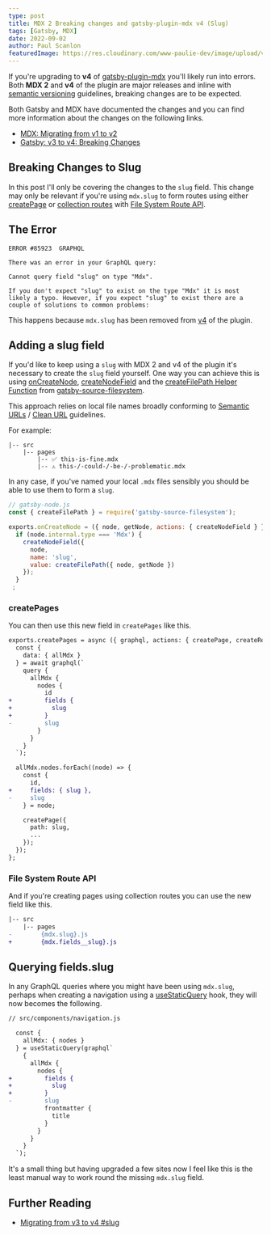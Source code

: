 ```yaml
---
type: post
title: MDX 2 Breaking changes and gatsby-plugin-mdx v4 (Slug)
tags: [Gatsby, MDX]
date: 2022-09-02
author: Paul Scanlon
featuredImage: https://res.cloudinary.com/www-paulie-dev/image/upload/v1662113138/paulie.dev/2022/09/mdx-2-breaking-change-slug_pltwrl.jpg
---
```


If you're upgrading to **v4** of
[gatsby-plugin-mdx](https://www.gatsbyjs.com/plugins/gatsby-plugin-mdx/?=gatsby-plugin-mdx) you'll likely run into
errors. Both **MDX 2** and **v4** of the plugin are major releases and inline with
[semantic versioning](https://docs.npmjs.com/about-semantic-versioning) guidelines, breaking changes are to be expected.

Both Gatsby and MDX have documented the changes and you can find more information about the changes on the following
links.

- [MDX: Migrating from v1 to v2](https://mdxjs.com/migrating/v2/)
- [Gatsby: v3 to v4: Breaking Changes](https://www.gatsbyjs.com/plugins/gatsby-plugin-mdx/?=gatsby-plugin-mdx#v3-to-v4-breaking-changes)

## Breaking Changes to Slug

In this post I'll only be covering the changes to the `slug` field. This change may only be relevant if you're using
`mdx.slug` to form routes using either
[createPage](https://www.gatsbyjs.com/docs/reference/config-files/gatsby-node/#createPages) or
[collection routes](https://www.gatsbyjs.com/docs/reference/routing/file-system-route-api/#collection-routes) with
[File System Route API](https://www.gatsbyjs.com/docs/reference/routing/file-system-route-api/).

## The Error

```shell
ERROR #85923  GRAPHQL

There was an error in your GraphQL query:

Cannot query field "slug" on type "Mdx".

If you don't expect "slug" to exist on the type "Mdx" it is most likely a typo. However, if you expect "slug" to exist there are a
couple of solutions to common problems:
```

This happens because `mdx.slug` has been removed from
[v4](https://www.gatsbyjs.com/plugins/gatsby-plugin-mdx/?=gatsby-plugin-mdx#v3-to-v4-breaking-changes) of the plugin.

## Adding a slug field

If you'd like to keep using a `slug` with MDX 2 and v4 of the plugin it's necessary to create the `slug` field yourself.
One way you can achieve this is using
[onCreateNode](https://www.gatsbyjs.com/docs/reference/config-files/gatsby-node/#onCreateNode),
[createNodeField](https://www.gatsbyjs.com/docs/reference/config-files/actions/#createNodeField) and the
[createFilePath Helper Function](https://www.gatsbyjs.com/plugins/gatsby-source-filesystem/?=gatsby-source#helper-functions)
from [gatsby-source-filesystem](https://www.gatsbyjs.com/plugins/gatsby-source-filesystem).

This approach relies on local file names broadly conforming to [Semantic URLs](https://en.wikipedia.org/wiki/Clean_URL)
/ [Clean URL](https://en.wikipedia.org/wiki/Clean_URL) guidelines.

For example:

```
|-- src
    |-- pages
        |-- ✅ this-is-fine.mdx
        |-- ⚠️ this-/-could-/-be-/-problematic.mdx

```

In any case, if you've named your local `.mdx` files sensibly you should be able to use them to form a `slug`.

```javascript
// gatsby-node.js
const { createFilePath } = require('gatsby-source-filesystem');

exports.onCreateNode = ({ node, getNode, actions: { createNodeField } }) => {
  if (node.internal.type === 'Mdx') {
    createNodeField({
      node,
      name: 'slug',
      value: createFilePath({ node, getNode })
    });
  }
 ;

```

### createPages

You can then use this new field in `createPages` like this.

```diff
exports.createPages = async ({ graphql, actions: { createPage, createRedirect } }) => {
  const {
    data: { allMdx }
  } = await graphql(`
    query {
      allMdx {
        nodes {
          id
+         fields {
+           slug
+         }
-         slug
        }
      }
    }
  `);

  allMdx.nodes.forEach((node) => {
    const {
      id,
+     fields: { slug },
-     slug
    } = node;

    createPage({
      path: slug,
      ...
    });
  });
};
```

### File System Route API

And if you're creating pages using collection routes you can use the new field like this.

```diff
|-- src
    |-- pages
-        {mdx.slug}.js
+        {mdx.fields__slug}.js

```

## Querying fields.slug

In any GraphQL queries where you might have been using `mdx.slug`, perhaps when creating a navigation using a
[useStaticQuery](https://www.gatsbyjs.com/docs/reference/graphql-data-layer/graphql-api/#usestaticquery) hook, they will
now becomes the following.

```diff
// src/components/navigation.js

  const {
    allMdx: { nodes }
  } = useStaticQuery(graphql`
    {
      allMdx {
        nodes {
+         fields {
+           slug
+         }
-         slug
          frontmatter {
            title
          }
        }
      }
    }
  `);
```

It's a small thing but having upgraded a few sites now I feel like this is the least manual way to work round the
missing `mdx.slug` field.

## Further Reading

- [Migrating from v3 to v4 #slug](https://www.gatsbyjs.com/plugins/gatsby-plugin-mdx/#slug)
